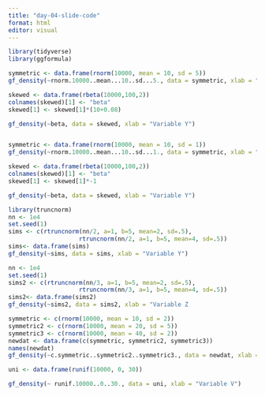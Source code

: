 ```yaml
---
title: "day-04-slide-code"
format: html
editor: visual
---
```


```r
library(tidyverse)
library(ggformula)
```

```r
symmetric <- data.frame(rnorm(10000, mean = 10, sd = 5))
gf_density(~rnorm.10000..mean...10..sd...5., data = symmetric, xlab = "Variable X")

```

```r
skewed <- data.frame(rbeta(10000,100,2))
colnames(skewed)[1] <- "beta"
skewed[1] <- skewed[1]*(10+0.08)

gf_density(~beta, data = skewed, xlab = "Variable Y")
```

```r

```

```r
symmetric <- data.frame(rnorm(10000, mean = 10, sd = 1))
gf_density(~rnorm.10000..mean...10..sd...1., data = symmetric, xlab = "Variable X") + expand_limits(x = c(-10, 30))
```

```r
skewed <- data.frame(rbeta(10000,100,2))
colnames(skewed)[1] <- "beta"
skewed[1] <- skewed[1]*-1

gf_density(~beta, data = skewed, xlab = "Variable Y")
```

```r
library(truncnorm)
nn <- 1e4
set.seed(1)
sims <- c(rtruncnorm(nn/2, a=1, b=5, mean=2, sd=.5),
                    rtruncnorm(nn/2, a=1, b=5, mean=4, sd=.5))
sims<- data.frame(sims)
gf_density(~sims, data = sims, xlab = "Variable Y")
```

```r

nn <- 1e4
set.seed(1)
sims2 <- c(rtruncnorm(nn/3, a=1, b=5, mean=2, sd=.5),
                    rtruncnorm(nn/3, a=1, b=5, mean=4, sd=.5))
sims2<- data.frame(sims2)
gf_density(~sims2, data = sims2, xlab = "Variable Z
```

```r
symmetric <- c(rnorm(10000, mean = 10, sd = 2))
symmetric2 <- c(rnorm(10000, mean = 20, sd = 5))
symmetric3 <- c(rnorm(10000, mean = 40, sd = 2))
newdat <- data.frame(c(symmetric, symmetric2, symmetric3))
names(newdat)
gf_density(~c.symmetric..symmetric2..symmetric3., data = newdat, xlab = "Variable W")
```

```r
uni <- data.frame(runif(10000, 0, 30))

gf_density(~ runif.10000..0..30., data = uni, xlab = "Variable V")
```
